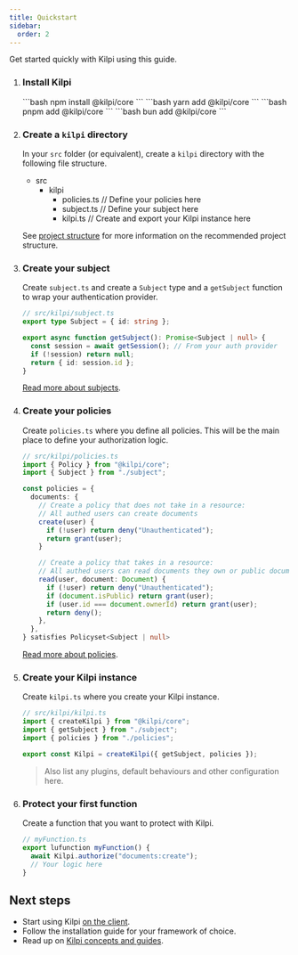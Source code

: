 ```yaml
---
title: Quickstart
sidebar:
  order: 2
---
```



Get started quickly with Kilpi using this guide.

<Steps>

1.  ### Install Kilpi

    <Tabs syncKey="package-manager">
      <TabItem label="npm">
        ```bash
        npm install @kilpi/core
        ```
      </TabItem>

      <TabItem label="yarn">
        ```bash
        yarn add @kilpi/core
        ```
      </TabItem>

      <TabItem label="pnpm">
        ```bash
        pnpm add @kilpi/core
        ```
      </TabItem>

      
      <TabItem label="bun">
        ```bash
        bun add @kilpi/core
        ```
      </TabItem>
    </Tabs>


2.  ### Create a `kilpi` directory

    In your `src` folder (or equivalent), create a `kilpi` directory with the following file structure.

    <FileTree>

    - src
      - kilpi
        - policies.ts // Define your policies here
        - subject.ts // Define your subject here
        - kilpi.ts // Create and export your Kilpi instance here

    </FileTree>

    See [project structure](/getting-started/project-structure) for more information on the recommended project structure.



3.  ### Create your subject

    Create `subject.ts` and create a `Subject` type and a `getSubject` function to wrap your authentication provider.

    ```ts
    // src/kilpi/subject.ts
    export type Subject = { id: string };

    export async function getSubject(): Promise<Subject | null> {
      const session = await getSession(); // From your auth provider
      if (!session) return null;
      return { id: session.id };
    }
    ```

    [Read more about subjects](/concepts/subject).

4.  ### Create your policies

    Create `policies.ts` where you define all policies. This will be the main place to define your authorization logic.

    ```ts
    // src/kilpi/policies.ts
    import { Policy } from "@kilpi/core";
    import { Subject } from "./subject";

    const policies = {
      documents: {
        // Create a policy that does not take in a resource:
        // All authed users can create documents
        create(user) {
          if (!user) return deny("Unauthenticated");
          return grant(user);
        }

        // Create a policy that takes in a resource:
        // All authed users can read documents they own or public documents
        read(user, document: Document) {
          if (!user) return deny("Unauthenticated");
          if (document.isPublic) return grant(user);
          if (user.id === document.ownerId) return grant(user);
          return deny();
        },
      },
    } satisfies Policyset<Subject | null>
    ```

    [Read more about policies](/concepts/policy).

5.  ### Create your Kilpi instance

    Create `kilpi.ts` where you create your Kilpi instance.

    ```ts
    // src/kilpi/kilpi.ts
    import { createKilpi } from "@kilpi/core";
    import { getSubject } from "./subject";
    import { policies } from "./policies";

    export const Kilpi = createKilpi({ getSubject, policies });
    ```

    > Also list any plugins, default behaviours and other configuration here.

6.  ### Protect your first function

    Create a function that you want to protect with Kilpi.

    ```ts
    // myFunction.ts
    export lufunction myFunction() {
      await Kilpi.authorize("documents:create");
      // Your logic here
    }
    ```
</Steps>

## Next steps

- Start using Kilpi [on the client](/getting-started/usage-on-client).
- Follow the installation guide for your framework of choice.
-	Read up on [Kilpi concepts and guides](/concepts/authorization).
